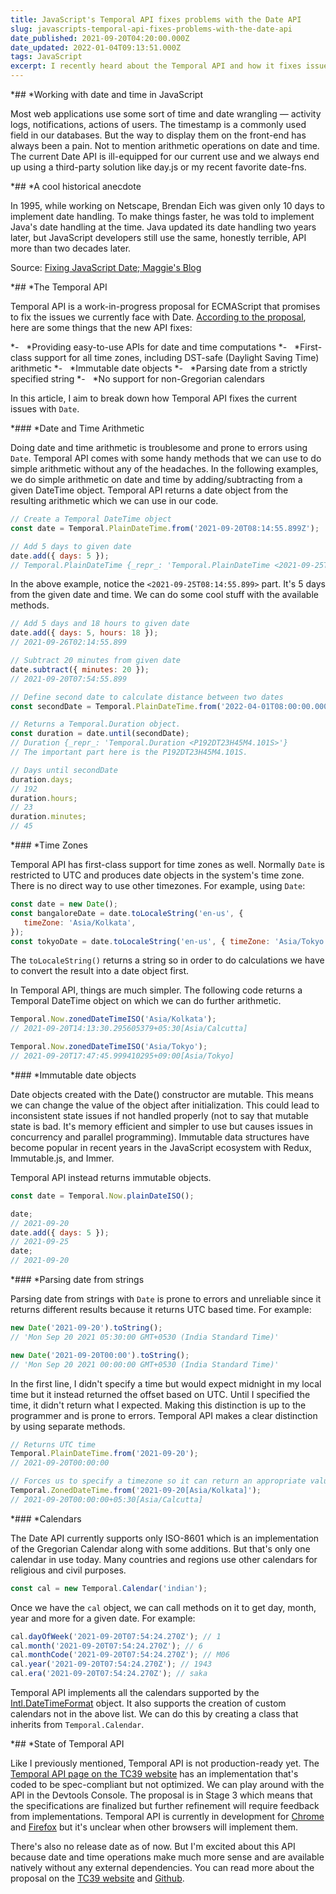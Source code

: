 ```yaml
---
title: JavaScript's Temporal API fixes problems with the Date API
slug: javascripts-temporal-api-fixes-problems-with-the-date-api
date_published: 2021-09-20T04:20:00.000Z
date_updated: 2022-01-04T09:13:51.000Z
tags: JavaScript
excerpt: I recently heard about the Temporal API and how it fixes issues with the current date implementation in JavaScript. In this article I talk about Temporal API and its features, comparing it to Date.
---
```


*## *Working with date and time in JavaScript

Most web applications use some sort of time and date wrangling — activity logs, notifications, actions of users. The timestamp is a commonly used field in our databases. But the way to display them on the front-end has always been a pain. Not to mention arithmetic operations on date and time. The current Date API is ill-equipped for our current use and we always end up using a third-party solution like day.js or my recent favorite date-fns.

*## *A cool historical anecdote

In 1995, while working on Netscape, Brendan Eich was given only 10 days to implement date handling. To make things faster, he was told to implement Java's date handling at the time. Java updated its date handling two years later, but JavaScript developers still use the same, honestly terrible, API more than two decades later.

Source: [Fixing JavaScript Date; Maggie's Blog](*https://maggiepint.com/2017/04/09/fixing-javascript-date-getting-started/*)

*## *The Temporal API

Temporal API is a work-in-progress proposal for ECMAScript that promises to fix the issues we currently face with Date. [According to the proposal](*https://tc39.es/proposal-temporal/docs/*), here are some things that the new API fixes:

*-   *Providing easy-to-use APIs for date and time computations
*-   *First-class support for all time zones, including DST-safe (Daylight Saving Time) arithmetic
*-   *Immutable date objects
*-   *Parsing date from a strictly specified string
*-   *No support for non-Gregorian calendars

In this article, I aim to break down how Temporal API fixes the current issues with `Date`.

*### *Date and Time Arithmetic

Doing date and time arithmetic is troublesome and prone to errors using `Date`. Temporal API comes with some handy methods that we can use to do simple arithmetic without any of the headaches. In the following examples, we do simple arithmetic on date and time by adding/subtracting from a given DateTime object. Temporal API returns a date object from the resulting arithmetic which we can use in our code.

```js
// Create a Temporal DateTime object
const date = Temporal.PlainDateTime.from('2021-09-20T08:14:55.899Z');

// Add 5 days to given date
date.add({ days: 5 });
// Temporal.PlainDateTime {_repr_: 'Temporal.PlainDateTime <2021-09-25T08:14:55.899>'}
```

In the above example, notice the `<2021-09-25T08:14:55.899>` part. It's 5 days from the given date and time. We can do some cool stuff with the available methods.

```js
// Add 5 days and 18 hours to given date
date.add({ days: 5, hours: 18 });
// 2021-09-26T02:14:55.899

// Subtract 20 minutes from given date
date.subtract({ minutes: 20 });
// 2021-09-20T07:54:55.899

// Define second date to calculate distance between two dates
const secondDate = Temporal.PlainDateTime.from('2022-04-01T08:00:00.000Z');

// Returns a Temporal.Duration object.
const duration = date.until(secondDate);
// Duration {_repr_: 'Temporal.Duration <P192DT23H45M4.101S>'}
// The important part here is the P192DT23H45M4.101S.

// Days until secondDate
duration.days;
// 192
duration.hours;
// 23
duration.minutes;
// 45
```

*### *Time Zones

Temporal API has first-class support for time zones as well. Normally `Date` is restricted to UTC and produces date objects in the system's time zone. There is no direct way to use other timezones. For example, using `Date`:

```js
const date = new Date();
const bangaloreDate = date.toLocaleString('en-us', {
   timeZone: 'Asia/Kolkata',
});
const tokyoDate = date.toLocaleString('en-us', { timeZone: 'Asia/Tokyo' });
```

The `toLocaleString()` returns a string so in order to do calculations we have to convert the result into a date object first.

In Temporal API, things are much simpler. The following code returns a Temporal DateTime object on which we can do further arithmetic.

```js
Temporal.Now.zonedDateTimeISO('Asia/Kolkata');
// 2021-09-20T14:13:30.295605379+05:30[Asia/Calcutta]

Temporal.Now.zonedDateTimeISO('Asia/Tokyo');
// 2021-09-20T17:47:45.999410295+09:00[Asia/Tokyo]
```

*### *Immutable date objects

Date objects created with the Date() constructor are mutable. This means we can change the value of the object after initialization. This could lead to inconsistent state issues if not handled properly (not to say that mutable state is bad. It's memory efficient and simpler to use but causes issues in concurrency and parallel programming). Immutable data structures have become popular in recent years in the JavaScript ecosystem with Redux, Immutable.js, and Immer.

Temporal API instead returns immutable objects.

```js
const date = Temporal.Now.plainDateISO();

date;
// 2021-09-20
date.add({ days: 5 });
// 2021-09-25
date;
// 2021-09-20
```

*### *Parsing date from strings

Parsing date from strings with `Date` is prone to errors and unreliable since it returns different results because it returns UTC based time. For example:

```js
new Date('2021-09-20').toString();
// 'Mon Sep 20 2021 05:30:00 GMT+0530 (India Standard Time)'

new Date('2021-09-20T00:00').toString();
// 'Mon Sep 20 2021 00:00:00 GMT+0530 (India Standard Time)'
```

In the first line, I didn't specify a time but would expect midnight in my local time but it instead returned the offset based on UTC. Until I specified the time, it didn't return what I expected. Making this distinction is up to the programmer and is prone to errors. Temporal API makes a clear distinction by using separate methods.

```js
// Returns UTC time
Temporal.PlainDateTime.from('2021-09-20');
// 2021-09-20T00:00:00

// Forces us to specify a timezone so it can return an appropriate value
Temporal.ZonedDateTime.from('2021-09-20[Asia/Kolkata]');
// 2021-09-20T00:00:00+05:30[Asia/Calcutta]
```

*### *Calendars

The Date API currently supports only ISO-8601 which is an implementation of the Gregorian Calendar along with some additions. But that's only one calendar in use today. Many countries and regions use other calendars for religious and civil purposes.

```js
const cal = new Temporal.Calendar('indian');
```

Once we have the `cal` object, we can call methods on it to get day, month, year and more for a given date. For example:

```js
cal.dayOfWeek('2021-09-20T07:54:24.270Z'); // 1
cal.month('2021-09-20T07:54:24.270Z'); // 6
cal.monthCode('2021-09-20T07:54:24.270Z'); // M06
cal.year('2021-09-20T07:54:24.270Z'); // 1943
cal.era('2021-09-20T07:54:24.270Z'); // saka
```

Temporal API implements all the calendars supported by the [Intl.DateTimeFormat](*https://developer.mozilla.org/en-US/docs/Web/JavaScript/Reference/Global_Objects/Intl/DateTimeFormat/DateTimeFormat#parameters*) object. It also supports the creation of custom calendars not in the above list. We can do this by creating a class that inherits from `Temporal.Calendar`.

*## *State of Temporal API

Like I previously mentioned, Temporal API is not production-ready yet. The [Temporal API page on the TC39 website](*https://tc39.es/proposal-temporal/docs/*) has an implementation that's coded to be spec-compliant but not optimized. We can play around with the API in the Devtools Console. The proposal is in Stage 3 which means that the specifications are finalized but further refinement will require feedback from implementations. Temporal API is currently in development for [Chrome](*https://www.chromestatus.com/feature/5668291307634688*) and [Firefox](*https://bugzilla.mozilla.org/show_bug.cgi?id=1519167*) but it's unclear when other browsers will implement them.

There's also no release date as of now. But I'm excited about this API because date and time operations make much more sense and are available natively without any external dependencies. You can read more about the proposal on the [TC39 website](*https://tc39.es/proposal-temporal/docs/*) and [Github](*https://github.com/tc39/proposal-temporal*).
